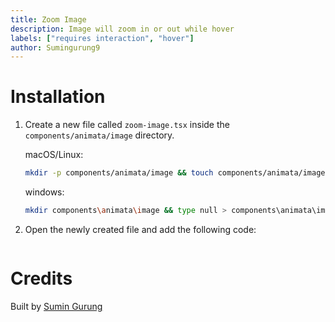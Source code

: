 ```yaml
---
title: Zoom Image
description: Image will zoom in or out while hover
labels: ["requires interaction", "hover"]
author: Sumingurung9
---
```


<ComponentPreview name="image-zoom-image--docs" />

# Installation

1. Create a new file called `zoom-image.tsx` inside the `components/animata/image` directory.

   macOS/Linux:

   ```bash
   mkdir -p components/animata/image && touch components/animata/image/zoom-image.tsx
   ```

   windows:

   ```bash
   mkdir components\animata\image && type null > components\animata\image\zoom-image.tsx
   ```

2. Open the newly created file and add the following code:

```jsx file=<rootDir>/animata/image/zoom-image.tsx

```

# Credits

Built by [Sumin Gurung](https://github.com/GrgSumin)
